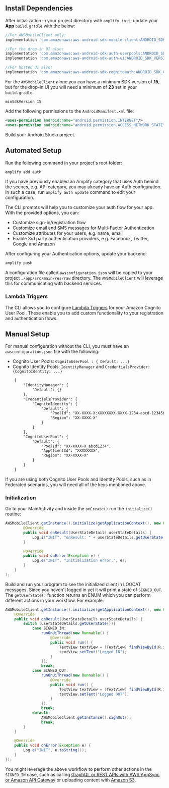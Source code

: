 ## Install Dependencies

After initialization in your project directory with `amplify init`, update your **App** `build.gradle` with the below:

```groovy
//For AWSMobileClient only:
implementation 'com.amazonaws:aws-android-sdk-mobile-client:ANDROID_SDK_VERSION'

//For the drop-in UI also:
implementation 'com.amazonaws:aws-android-sdk-auth-userpools:ANDROID_SDK_VERSION'
implementation 'com.amazonaws:aws-android-sdk-auth-ui:ANDROID_SDK_VERSION'

//For hosted UI also:
implementation 'com.amazonaws:aws-android-sdk-cognitoauth:ANDROID_SDK_VERSION'
```

For the `AWSMobileClient` alone you can have a minimum SDK version of **15**, but for the drop-in UI you will need a minimum of **23** set in your `build.gradle`:

```
minSdkVersion 15
```

Add the following permissions to the `AndroidManifest.xml` file:

```xml
<uses-permission android:name="android.permission.INTERNET"/>
<uses-permission android:name="android.permission.ACCESS_NETWORK_STATE"/>
```

Build your Android Studio project.

## Automated Setup

Run the following command in your project's root folder:

```bash
amplify add auth
```

If you have previously enabled an Amplify category that uses Auth behind the scenes, e.g. API category, you may already have an Auth configuration. In such a case, run `amplify auth update` command to edit your configuration.

The CLI prompts will help you to customize your auth flow for your app. With the provided options, you can:

- Customize sign-in/registration flow
- Customize email and SMS messages for Multi-Factor Authentication
- Customize attributes for your users, e.g. name, email
- Enable 3rd party authentication providers, e.g. Facebook, Twitter, Google and Amazon

After configuring your Authentication options, update your backend:

```bash
amplify push
```

A configuration file called `awsconfiguration.json` will be copied to your project `./app/src/main/res/raw` directory. The `AWSMobileClient` will leverage this for communicating with backend services.

### Lambda Triggers

The CLI allows you to configure [Lambda Triggers](https://docs.aws.amazon.com/cognito/latest/developerguide/cognito-user-identity-pools-working-with-aws-lambda-triggers.html) for your Amazon Cognito User Pool. These enable you to add custom functionality to your registration and authentication flows.

## Manual Setup

For manual configuration without the CLI, you must have an `awsconfiguration.json` file with the following:

- Cognito User Pools: `CognitoUserPool : { Default: ...}`
- Cognito Identity Pools: `IdentityManager` and `CredentialsProvider: {CognitoIdentity: ...}`

```xml
    {
        "IdentityManager": {
            "Default": {}
        },
        "CredentialsProvider": {
            "CognitoIdentity": {
                "Default": {
                    "PoolId": "XX-XXXX-X:XXXXXXXX-XXXX-1234-abcd-1234567890ab",
                    "Region": "XX-XXXX-X"
                }
            }
        },
        "CognitoUserPool": {
            "Default": {
                "PoolId": "XX-XXXX-X_abcd1234",
                "AppClientId": "XXXXXXXX",
                "Region": "XX-XXXX-X"
            }
        }
    }
```

If you are using both Cognito User Pools and Identity Pools, such as in Federated scenarios, you will need all of the keys mentioned above.

### Initialization

Go to your MainActivity and inside the `onCreate()` run the `initialize()` routine:

```java
AWSMobileClient.getInstance().initialize(getApplicationContext(), new Callback<UserStateDetails>() {
        @Override
        public void onResult(UserStateDetails userStateDetails) {
            Log.i("INIT", "onResult: " + userStateDetails.getUserState());
        }

        @Override
        public void onError(Exception e) {
            Log.e("INIT", "Initialization error.", e);
        }
    }
);
```

Build and run your program to see the initialized client in LOGCAT messages. Since you haven't logged in yet it will print a state of `SIGNED_OUT`. The `getUserState()` function returns an ENUM which you can perform different actions in your workflow. For example:

```java
AWSMobileClient.getInstance().initialize(getApplicationContext(), new Callback<UserStateDetails>() {
    @Override
    public void onResult(UserStateDetails userStateDetails) {
        switch (userStateDetails.getUserState()){
            case SIGNED_IN:
                runOnUiThread(new Runnable() {
                    @Override
                    public void run() {
                        TextView textView = (TextView) findViewById(R.id.text);
                        textView.setText("Logged IN");
                    }
                });
                break;
            case SIGNED_OUT:
                runOnUiThread(new Runnable() {
                    @Override
                    public void run() {
                        TextView textView = (TextView) findViewById(R.id.text);
                        textView.setText("Logged OUT");
                    }
                });
                break;
            default:
                AWSMobileClient.getInstance().signOut();
                break;
        }
    }

    @Override
    public void onError(Exception e) {
        Log.e("INIT", e.toString());
    }
});
```

You might leverage the above workflow to perform other actions in the `SIGNED_IN` case, such as calling [GraphQL or REST APIs with AWS AppSync or Amazon API Gateway](/[platform]/sdk/api/graphql/) or uploading content with [Amazon S3](/[platform]/sdk/storage/getting-started/).
